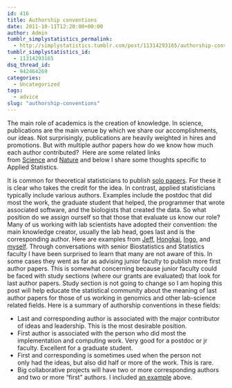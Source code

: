 ```yaml
---
id: 416
title: Authorship conventions
date: 2011-10-11T12:20:00+00:00
author: Admin
tumblr_simplystatistics_permalink:
  - http://simplystatistics.tumblr.com/post/11314293165/authorship-conventions
tumblr_simplystatistics_id:
  - 11314293165
dsq_thread_id:
  - 942464269
categories:
  - Uncategorized
tags:
  - advice
slug: "authorship-conventions"
---
```

The main role of academics is the creation of knowledge. In science, publications are the main venue by which we share our accomplishments, our ideas. Not surprisingly, publications are heavily weighted in hires and promotions. But with multiple author papers how do we know how much each author contributed?  Here are some related links from <a href="http://sciencecareers.sciencemag.org/career_magazine/previous_issues/articles/2010_04_16/caredit.a1000039%20%20" target="_blank">Science</a> and <a href="http://www.nature.com/embor/journal/v8/n11/full/7401095.html%20%20" target="_blank">Nature</a> and below I share some thoughts specific to Applied Statistics.

It is common for theoretical statisticians to publish <a href="http://pubs.amstat.org/doi/abs/10.1198/016214501750332875" target="_blank">solo papers</a>. For these it is clear who takes the credit for the idea. In contrast, applied statisticians typically include various authors. Examples include the postdoc that did most the work, the graduate student that helped, the programmer that wrote associated software, and the biologists that created the data. So what position do we assign ourself so that those that evaluate us know our role? Many of us working with lab scientists have adopted their convention: the main knowledge creator, usually the lab head, goes last and is the corresponding author. Here are examples from <a href="http://www.ncbi.nlm.nih.gov/pmc/articles/PMC2945785/?tool=pubmed" target="_blank">Jeff</a>, <a href="http://bioinformatics.oxfordjournals.org/content/27/10/1447.long" target="_blank">Hongkai</a>, <a href="http://onlinelibrary.wiley.com/doi/10.1111/j.1469-1809.2010.00623.x/abstract?systemMessage=Wiley+Online+Library+will+be+disrupted+8+Oct+from+10-14+BST+for+monthly+maintenance" target="_blank">Ingo</a>, and <a href="http://www.ncbi.nlm.nih.gov/pubmed/21706001" target="_blank">myself</a>. Through conversations with senior Biostatistics and Statistics faculty I have been surprised to learn that many are not aware of this. In some cases they went as far as advising junior faculty to publish more first author papers. This is somewhat concerning because junior faculty could be faced with study sections (where our grants are evaluated) that look for last author papers. Study section is not going to change so I am hoping this post will help educate the statistical community about the meaning of last author papers for those of us working in genomics and other lab-science related fields. Here is a summary of authorship conventions in these fields:

  * <span class="il">Last</span> and corresponding <span class="il">author</span> is associated with the major contributor of ideas and leadership. This is the most desirable position.
  * First <span class="il">author</span> is associated with the person who did most the implementation and computing work. Very good for a postdoc or jr faculty. Excellent for a graduate student.
  * First and corresponding is sometimes used when the person not only had the ideas, but also did half or more of the work. This is rare.
  * Big collaborative projects will have two or more corresponding authors and two or more &#8220;first&#8221; authors. I included <a href="http://www.ncbi.nlm.nih.gov/pubmed/21706001" target="_blank">an example</a> above.
